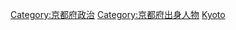 {{日本行政區劃分類導航|政治人物}}

[[Category:京都府政治|Category:京都府政治]]
[[Category:京都府出身人物|Category:京都府出身人物]]
[[Category:日本各都道府縣政治人物|Kyoto]]
